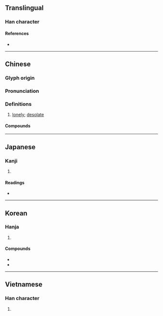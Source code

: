 {{character info}}
==Translingual==

===Han character===
{{Han char|rn=40|rad=宀|as=11|sn=14|four=30430|canj=JTAK|ids=⿱宀莫}}

====References====
* {{Han ref|kx=0290.150|dkj=07282|dj=0574.220|hdz=20945.070|uh=5BDE|ud=23518|bh=B9E6|bd=47590}}

----

==Chinese==
{{zh-forms}}

===Glyph origin===
{{Han etym}}

===Pronunciation===
{{zh-pron
|m=mò
|c=mok6
|mn=bo̍k
|mc=y
|oc=y
|cat=
}}

===Definitions===
{{zh-hanzi}}

# [[lonely]]; [[desolate]]

====Compounds====
{{zh-der|不甘寂寞|寞然|寂寞|寞天寂地|篤篤寞寞|索寞|落寞寡歡|落寞}}

----

==Japanese==

===Kanji===
{{ja-kanji|grade=|rs=宀11}}

# {{rfdef|ja|sort=宀11}}

====Readings====
* {{ja-readings
|goon=まく
|kanon=ばく
|kun=さび-し.い
}}

----

==Korean==

===Hanja===
{{ko-hanja|쓸쓸하다|쓸쓸할|막}}

# {{hanja form of|막|[[lonely]]; [[desolate]]}}

====Compounds====
* {{ko-l|막막|[[loneliness]], [[desolation]]|寞寞}}
* {{ko-l|적막|[[loneliness]], [[desolation]]|寂寞}}

----

==Vietnamese==

===Han character===
{{vi-hantu|mịch|rs=宀11}}

# {{rfdef|vi}}

{{cln|vi|Han tu}}